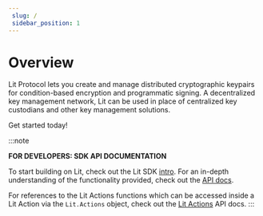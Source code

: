 ```yaml
--- 
 slug: /
 sidebar_position: 1
--- 
```


# Overview

Lit Protocol lets you create and manage distributed cryptographic keypairs for condition-based encryption and programmatic signing. A decentralized key management network, Lit can be used in place of centralized key custodians and other key management solutions.

Get started today!

:::note

**FOR DEVELOPERS: SDK API DOCUMENTATION**

To start building on Lit, check out the Lit SDK [intro](/SDK/intro.mdx). For an in-depth understanding of the functionality provided, check out the [API docs](https://js-sdk.litprotocol.com/). 

For references to the Lit Actions functions which can be accessed inside a Lit Action via the `Lit.Actions` object, check out the [Lit Actions](http://actions-docs.litprotocol.com/) API docs.
:::

<QuickStartSection title="Quick Start"></QuickStartSection>
<CoreConceptsSection title="Core Concepts"></CoreConceptsSection>
<LearnCodeSection title="Learn through Code"></LearnCodeSection>
<EcosystemSection title="Explore the Lit Ecosystem"></EcosystemSection>
